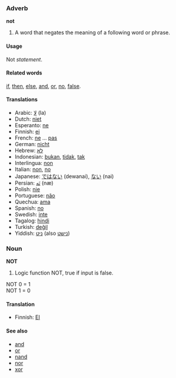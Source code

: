 === Adverb ===
'''not'''

#A word that negates the meaning of a following word or phrase.

====Usage====
Not ''statement''.

====Related words====
[[if]], [[then]], [[else]], [[and]], [[or]], [[no]], [[false]].

==== Translations ====
*Arabic: [[لا]] (la)
*Dutch: [[niet]]
*Esperanto: [[ne]]
*Finnish: [[ei]]
*French: [[ne]] ... [[pas]]
*German: [[nicht]]
*Hebrew: [[לא]]
*Indonesian: [[bukan]], [[tidak]], [[tak]]
*Interlingua: [[non]]
*Italian: [[non]], [[no]]
*Japanese: [[ではない]] (dewanai), [[ない]] (nai)
*Persian: [[نَه]] (næ)
*Polish: [[nie]]
*Portuguese: [[não]]
*Quechua: [[ama]]
*Spanish: [[no]]
*Swedish: [[inte]]
*Tagalog: [[hindi]]
*Turkish: [[değil]]
*Yiddish: [[ניט]] (also [[נישט]])

===Noun===
'''NOT'''
#Logic function NOT, true if input is false. 

NOT 0 = 1<br>
NOT 1 = 0<br>

====Translation====

*Finnish: [[EI]]

====See also====
*[[and]]
*[[or]]
*[[nand]]
*[[nor]]
*[[xor]]